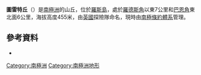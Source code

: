 '''圖雷特丘'''（{{lang-en|Turret Cone}}）是[[南極洲|南極洲]]的山丘，位於[[羅斯島|羅斯島]]，處於[[羅德斯角|羅德斯角]]以東7公里和[[巴恩角|巴恩角]]東北面6公里，海拔高度455米，由[[英國|英國]]探險隊命名，現時由[[南極條約體系|南極條約體系]]管理。

==參考資料==
*{{usgs-gazetteer}}

{{coord|77|33|S|166|26|E|display=title}}

{{DEFAULTSORT:Turret Cone}}
[[Category:南極洲|Category:南極洲]]
[[Category:南極洲地形|Category:南極洲地形]]


{{RossIsland-geo-stub}}